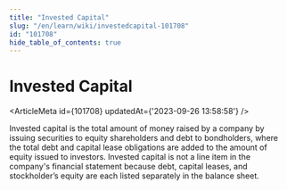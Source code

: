 ```yaml
---
title: "Invested Capital"
slug: "/en/learn/wiki/investedcapital-101708"
id: "101708"
hide_table_of_contents: true
---
```



# Invested Capital

<ArticleMeta id={101708} updatedAt={'2023-09-26 13:58:58'} />
<div className='border-solid border-b border-t-0 my-4 border-[var(--ifm-color-gray-300)]' />

Invested capital is the total amount of money raised by a company by issuing securities to equity shareholders and debt to bondholders, where the total debt and capital lease obligations are added to the amount of equity issued to investors. Invested capital is not a line item in the company's financial statement because debt, capital leases, and stockholder’s equity are each listed separately in the balance sheet.
